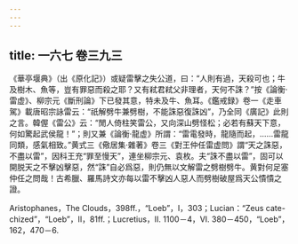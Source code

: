 ```yaml
---
---
---
```

title: 一六七 卷三九三
---




《華亭堰典》（出《原化記》）或疑雷擊之失公道，曰：“人則有過，天殺可也；牛及樹木、魚等，豈有罪惡而殺之耶？又有弒君弒父非理者，天何不誅？”按《論衡·雷虚》、柳宗元《斷刑論》下已發其意，特未及牛、魚耳。《鑑戒録》卷一《走車駕》載唐昭宗詠雷云：“祇解劈牛兼劈樹，不能誅惡復誅凶”，乃全同《廣記》此則之言。韓偓《雷公》云：“閒人倚柱笑雷公，又向深山劈怪松；必若有蘇天下意，何如驚起武侯龍！”；則又兼《論衡·龍虚》所謂：“雷電發時，龍隨而起，……雷龍同類，感氣相致。”黄式三《儆居集·雜著》卷三《對王仲任雷虚問》謂“天之誅惡，不盡以雷”，因科王充“罪至慢天”，連坐柳宗元、袁枚。夫“誅不盡以雷”，固可以開脱天之不擊凶擊惡，然“誅”自必爲惡，則仍無以文解雷之劈樹劈牛。黄對何足塞仲任之問哉！古希臘、羅馬詩文亦每以雷不擊凶人惡人而劈樹破屋爲天公憒憒之證。

Aristophanes，The Clouds，398ff.，“Loeb”，I，303；Lucian：“Zeus cate- chized”，“Loeb”，II，81ff.；Lucretius，II. 1100－4，VI. 380－450，“Loeb”，162，470－6.